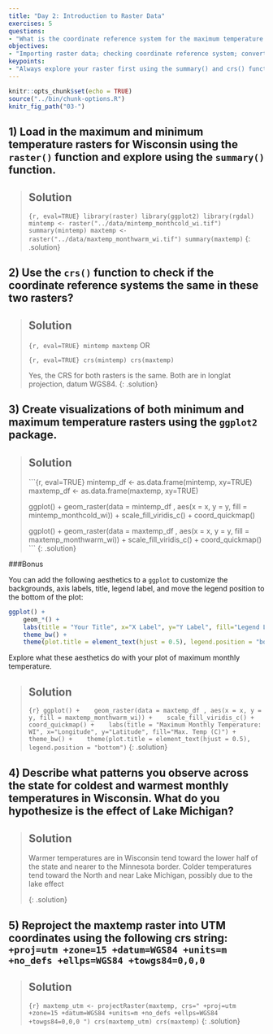 ---
title: "Day 2: Introduction to Raster Data"
exercises: 5
questions:
- "What is the coordinate reference system for the maximum temperature raster? Is it the same as the coordinate reference system for the minimum temperature raster? Visually explore the patterns in minimum and maximum monthly temperature differs across Wisconsin.  Reproject the maxtemp raster into UTM coordinates"
objectives:
- "Importing raster data; checking coordinate reference system; converting crs"
keypoints:
- "Always explore your raster first using the summary() and crs() functions. To plot your raster with ggplot(), first convert your raster to a data frame using the as.data.frame() function and specify the argument xy=TRUE. You may need to reproject your raster, for which you can use the projectRaster() function. There are many plotting and aesthetics options in the ggplot2 package for you to explore."
---

```{r setup, include=FALSE}
knitr::opts_chunk$set(echo = TRUE)
source("../bin/chunk-options.R")
knitr_fig_path("03-")
```


## 1) Load in the maximum and minimum temperature rasters  for Wisconsin using the `raster()` function and explore using the `summary()` function.



> ## Solution
> ```{r, eval=TRUE}
> library(raster)
> library(ggplot2)
> library(rgdal)
> mintemp <- raster("../data/mintemp_monthcold_wi.tif")
> summary(mintemp)
> maxtemp <- raster("../data/maxtemp_monthwarm_wi.tif")
> summary(maxtemp)
> ```
{: .solution}




## 2) Use the `crs()` function to check if the coordinate reference systems the same in these two rasters?


> ## Solution
> ```{r, eval=TRUE}
> mintemp
> maxtemp
> ```
> OR
> 
> ```{r, eval=TRUE}
> crs(mintemp)
> crs(maxtemp)
> ```
> 
> Yes, the CRS for both rasters is the same. Both are in longlat projection, datum WGS84.
{: .solution}



## 3) Create visualizations of both minimum and maximum temperature rasters using the `ggplot2` package.


> ## Solution
> ```{r, eval=TRUE}
> mintemp_df <- as.data.frame(mintemp, xy=TRUE)
> maxtemp_df <- as.data.frame(maxtemp, xy=TRUE)
> 
> ggplot() +
>    geom_raster(data = mintemp_df , aes(x = x, y = y, fill = mintemp_monthcold_wi)) +
>    scale_fill_viridis_c() +
>    coord_quickmap()
>
> ggplot() +
>    geom_raster(data = maxtemp_df , aes(x = x, y = y, fill = maxtemp_monthwarm_wi)) +
>    scale_fill_viridis_c() +
>    coord_quickmap()
> ```
{: .solution}

###Bonus

You can add the following aesthetics to a `ggplot` to customize the backgrounds, axis labels, title, legend label, and move the legend position to the bottom of the plot:



```{r, eval=FALSE}
ggplot() +
    geom_*() +
    labs(title = "Your Title", x="X Label", y="Y Label", fill="Legend Label") +
    theme_bw() +
    theme(plot.title = element_text(hjust = 0.5), legend.position = "bottom")

```

Explore what these aesthetics do with your plot of maximum monthly temperature.


> ## Solution
> ```{r}
> ggplot() +
>    geom_raster(data = maxtemp_df , aes(x = x, y = y, fill = maxtemp_monthwarm_wi)) +
>    scale_fill_viridis_c() +
>    coord_quickmap() +
>    labs(title = "Maximum Monthly Temperature: WI", x="Longitude", y="Latitude", fill="Max. Temp (C)") +
>    theme_bw() +
>    theme(plot.title = element_text(hjust = 0.5), legend.position = "bottom")
> ```
{: .solution}




## 4) Describe what patterns you observe across the state for coldest and warmest monthly temperatures in Wisconsin. What do you hypothesize is the effect of Lake Michigan?

> ## Solution
> Warmer temperatures are in Wisconsin tend toward the lower half of the state and nearer to the Minnesota border. Colder temperatures tend toward the North and near Lake Michigan, possibly due to the lake effect
>
{: .solution}

## 5) Reproject the maxtemp raster into UTM coordinates using the following crs string: ` +proj=utm +zone=15 +datum=WGS84 +units=m +no_defs +ellps=WGS84 +towgs84=0,0,0 `

> ## Solution
> ```{r}
> maxtemp_utm <- projectRaster(maxtemp, crs=" +proj=utm +zone=15 +datum=WGS84 +units=m +no_defs +ellps=WGS84 +towgs84=0,0,0 ")
> crs(maxtemp_utm)
> crs(maxtemp)
> ```
{: .solution}
